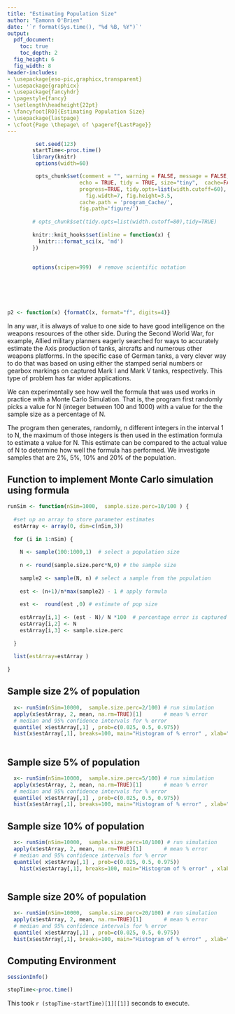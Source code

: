 ```yaml
---
title: "Estimating Population Size"
author: "Eamonn O'Brien"
date: '`r format(Sys.time(), "%d %B, %Y")`'
output:
  pdf_document:
    toc: true
    toc_depth: 2
  fig_height: 6
  fig_width: 8
header-includes:
- \usepackage{eso-pic,graphicx,transparent}
- \usepackage{graphicx}
- \usepackage{fancyhdr}
- \pagestyle{fancy}
- \setlength\headheight{22pt}
- \fancyfoot[RO]{Estimating Population Size}
- \usepackage{lastpage}
- \cfoot{Page \thepage\ of \pageref{LastPage}}
---
```


\newpage  
\tableofcontents  
\listoffigures
\listoftables
\newpage

```r

 

         set.seed(123)
        startTime<-proc.time()
        library(knitr)
         options(width=60)

         opts_chunk$set(comment = "", warning = FALSE, message = FALSE,
                       echo = TRUE, tidy = TRUE, size="tiny",  cache=FALSE,
                       progress=TRUE, tidy.opts=list(width.cutoff=60),
                         fig.width=7, fig.height=3.5,
                       cache.path = 'program_Cache/',
                       fig.path='figure/')
         
        # opts_chunk$set(tidy.opts=list(width.cutoff=80),tidy=TRUE) 
         
        knitr::knit_hooks$set(inline = function(x) {
          knitr:::format_sci(x, 'md')
        })
         
        
        options(scipen=999)  # remove scientific notation
        

        
        
 
```

```r

p2 <- function(x) {formatC(x, format="f", digits=4)}

```

In any war, it is always of value to one side to have good intelligence on the weapons resources of the other side. During the Second World War, for example, Allied military planners eagerly searched for ways to accurately estimate the Axis production of tanks, aircrafts and numerous other weapons platforms. In the specific case of German tanks, a very clever way to do that was based on using either the stamped serial numbers or gearbox markings on captured Mark I and Mark V tanks, respectively. This type of problem has far wider applications.

We can experimentally see how well the formula that was used works in practice with a Monte Carlo Simulation. That is, the program first randomly picks a value for N (integer between 100 and 1000) with a value for the the sample size as a percentage of N.

The program then generates, randomly, n different integers in the interval 1 to N, the maximum of those integers is then used in the estimation formula to estimate a value for N. This estimate can be compared to the actual value of N to determine how well the formula has performed. We investigate samples that are 2%, 5%, 10% and 20% of the population.


## Function to implement Monte Carlo simulation using formula

```r


runSim <- function(nSim=1000,  sample.size.perc=10/100 ) {
  
  #set up an array to store parameter estimates
  estArray <- array(0, dim=c(nSim,3))
  
  for (i in 1:nSim) {
    
    N <- sample(100:1000,1)  # select a population size
    
    n <- round(sample.size.perc*N,0) # the sample size
    
    sample2 <- sample(N, n) # select a sample from the population
    
    est <- (n+1)/n*max(sample2) - 1 # apply formula
    
    est <-  round(est ,0) # estimate of pop size
    
    estArray[i,1] <- (est - N)/ N *100  # percentage error is captured
    estArray[i,2] <- N
    estArray[i,3] <- sample.size.perc
    
  }
  
  list(estArray=estArray )
  
}

```

\newpage  

## Sample size 2% of population

```r


  x<- runSim(nSim=10000,  sample.size.perc=2/100) # run simulation
  apply(x$estArray, 2, mean, na.rm=TRUE)[1]       # mean % error
  # median and 95% confidence intervals for % error
  quantile( x$estArray[,1] , prob=c(0.025, 0.5, 0.975))   
  hist(x$estArray[,1], breaks=100, main="Histogram of % error" , xlab="Percent error", ylab="No of simulations")     
  
```

\newpage  

## Sample size 5% of population

```r

  x<- runSim(nSim=10000,  sample.size.perc=5/100) # run simulation
  apply(x$estArray, 2, mean, na.rm=TRUE)[1]       # mean % error
  # median and 95% confidence intervals for % error
  quantile( x$estArray[,1] , prob=c(0.025, 0.5, 0.975))   
  hist(x$estArray[,1], breaks=100, main="Histogram of % error" , xlab="Percent error", ylab="No of simulations")               

```

\newpage  

## Sample size 10% of population

```r

  x<- runSim(nSim=10000,  sample.size.perc=10/100) # run simulation
  apply(x$estArray, 2, mean, na.rm=TRUE)[1]       # mean % error
  # median and 95% confidence intervals for % error
  quantile( x$estArray[,1] , prob=c(0.025, 0.5, 0.975))   
    hist(x$estArray[,1], breaks=100, main="Histogram of % error" , xlab="Percent error", ylab="No of simulations")     
    
```

\newpage  

## Sample size 20% of population

```r

  x<- runSim(nSim=10000,  sample.size.perc=20/100) # run simulation
  apply(x$estArray, 2, mean, na.rm=TRUE)[1]       # mean % error
  # median and 95% confidence intervals for % error
  quantile( x$estArray[,1] , prob=c(0.025, 0.5, 0.975))  
  hist(x$estArray[,1], breaks=100, main="Histogram of % error" , xlab="Percent error", ylab="No of simulations")              


```
\newpage  

## Computing Environment

```r

sessionInfo()

```

```r

stopTime<-proc.time()

```

This took `r (stopTime-startTime)[1][[1]]` seconds to execute.

 